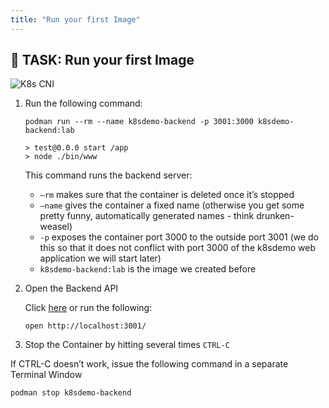 ```yaml
---
title: "Run your first Image"
---
```


## 🚀 TASK: Run your first Image

![K8s CNI](./../images/cont05.png)

1. Run the following command:

    ```shell     
    podman run --rm --name k8sdemo-backend -p 3001:3000 k8sdemo-backend:lab
    ```

    ```output   
    > test@0.0.0 start /app
    > node ./bin/www
    ```

    This command runs the backend server:

    *   `–rm` makes sure that the container is deleted once it’s stopped
    *   `–name` gives the container a fixed name (otherwise you get some pretty funny, automatically generated names - think drunken-weasel)
    *   `-p` exposes the container port 3000 to the outside port 3001 (we do this so that it does not conflict with port 3000 of the k8sdemo web application we will start later)
    *   `k8sdemo-backend:lab` is the image we created before


    
2. Open the Backend API

    Click [here](http://localhost:3001/) or run the following:

    ```shell   
    open http://localhost:3001/
    ```

3. Stop the Container by hitting several times `CTRL-C`


<InlineNotification kind="warning">
If CTRL-C doesn’t work, issue the following command in a separate Terminal Window

```shell   
podman stop k8sdemo-backend
```

</InlineNotification>

